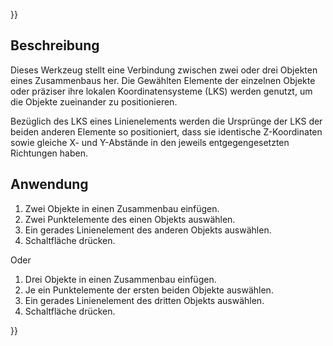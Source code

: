 {{UnfinishedDocu{{#translation:}}}}
<languages/>

{{Docnav/de
|[[Assembly3_ConstraintSymmetricVertical/de|Vertikale Symmetrie]]
|[[Assembly3_ConstraintPointsHorizontal/de|Horizontale Punkte]]
|[[Assembly3_Workbench/de|Assembly3]]
|IconL=Assembly_ConstraintGeneral.svg
|IconR=Assembly_ConstraintPointsHorizontal.svg
|IconC=Assembly3_workbench_icon.svg
}}

{{GuiCommand/de
|Name=Assembly3 ConstraintSymmetricLine
|Name/de=Assembly3 Achsensymmetrie
|Icon=Assembly_ConstraintSymmetricLine.svg
|Workbenches=[[Assembly3_Workbench/de|Assembly3]]
}}

== Beschreibung ==

Dieses Werkzeug stellt eine Verbindung zwischen zwei oder drei Objekten eines Zusammenbaus her. Die Gewählten Elemente der einzelnen Objekte oder präziser ihre lokalen Koordinatensysteme (LKS) werden genutzt, um die Objekte zueinander zu positionieren.

Bezüglich des LKS eines Linienelements werden die Ursprünge der LKS der beiden anderen Elemente so positioniert, dass sie identische Z-Koordinaten sowie gleiche X- und Y-Abstände in den jeweils entgegengesetzten Richtungen haben.

== Anwendung ==

# Zwei Objekte in einen Zusammenbau einfügen.
# Zwei Punktelemente des einen Objekts auswählen.
# Ein gerades Linienelement des anderen Objekts auswählen.
# Schaltfläche {{Button|[[Image:Assembly_ConstraintSymmetricLine.svg|16px]] [[Assembly3_ConstraintSymmetricLine/de|Achsensymmetrie]]}} drücken.

Oder

# Drei Objekte in einen Zusammenbau einfügen.
# Je ein Punktelemente der ersten beiden Objekte auswählen.
# Ein gerades Linienelement des dritten Objekts auswählen.
# Schaltfläche {{Button|[[Image:Assembly_ConstraintSymmetricLine.svg|16px]] [[Assembly3_ConstraintSymmetricLine/de|Achsensymmetrie]]}} drücken.


{{Docnav/de
|[[Assembly3_ConstraintSymmetricVertical/de|Vertikale Symmetrie]]
|[[Assembly3_ConstraintPointsHorizontal/de|Horizontale Punkte]]
|[[Assembly3_Workbench/de|Assembly3]]
|IconL=Assembly_ConstraintGeneral.svg
|IconR=Assembly_ConstraintPointsHorizontal.svg
|IconC=Assembly3_workbench_icon.svg
}}

{{Userdocnavi{{#translation:}}}}